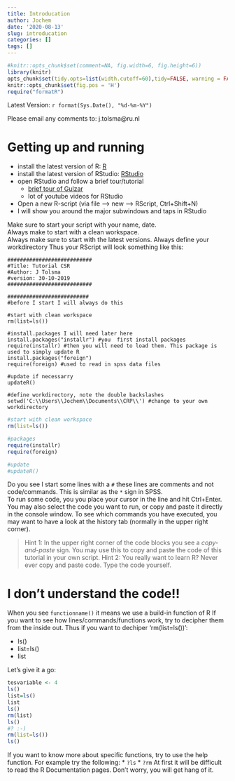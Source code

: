 ```yaml
---
title: Introducation
author: Jochem
date: '2020-08-13'
slug: introducation
categories: []
tags: []
---
```



```r
#knitr::opts_chunk$set(comment=NA, fig.width=6, fig.height=6))
library(knitr)
opts_chunk$set(tidy.opts=list(width.cutoff=60),tidy=FALSE, warning = FALSE, message = FALSE)
knitr::opts_chunk$set(fig.pos = 'H')
require("formatR")
```

Latest Version: `r format(Sys.Date(), "%d-%m-%Y")`

Please email any comments to: j.tolsma@ru.nl	

# Getting up and running

* install the latest version of R: [R](https://cran.r-project.org/)
* install the latest version of RStudio: [RStudio](www.rstudio.com) 
* open RStudio and follow a brief tour/tutorial
  + [brief tour of Gulzar](https://web.cs.ucla.edu/~gulzar/rstudio/basic-tutorial.html)
  + lot of youtube videos for RStudio
* Open a new R-script (via file --> new --> RScript, Ctrl+Shift+N)
* I will show you around the major subwindows and taps in RStudio

Make sure to start your script with your name, date.  
Always make to start with a clean workspace.   
Always make sure to start with the latest versions.
Always define your workdirectory
Thus your RScript will look something like this:

```
###########################
#Title: Tutorial CSR
#Author: J Tolsma
#version: 30-10-2019
###########################

##########################
#before I start I will always do this

#start with clean workspace 
rm(list=ls())

#install.packages I will need later here
install.packages("installr") #you  first install packages
require(installr) #then you will need to load them. This package is used to simply update R
install.packages("foreign")
require(foreign) #used to read in spss data files

#update if necessarry
updateR()

#define workdirectory, note the double backslashes
setwd('C:\\Users\\Jochem\\Documents\\CRP\\') #change to your own workdirectory

```

```r
#start with clean workspace 
rm(list=ls())

#packages
require(installr)
require(foreign) 

#update 
#updateR()


```


Do you see I start some lines with a `#` these lines are comments and not code/commands. This is similar as the `*` sign in SPSS.  
To run some code, you you place your cursor in the line and hit Ctrl+Enter. You may also select the code you want to run, or copy and paste it directly in the console window. To see which commands you have executed, you may want to have a look at the history tab (normally in the upper right corner). 

> Hint 1: In the upper right corner of the code blocks you see a *copy-and-paste* sign. You may use this to copy and paste the code of this tutorial in your own script. 
> Hint 2: You really want to learn R? Never ever copy and paste code. Type the code yourself. 

# I don't understand the code!!
When you see `functionname()` it means we use a build-in function of R
If you want to see how lines/commands/functions work, try to decipher them from the inside out. Thus if you want to dechiper 'rm(list=ls())':  

* ls()
* list=ls()
* list

Let's give it a go: 

```r
tesvariable <- 4
ls()
list=ls()
list
ls()
rm(list)
ls()
#? :-)
rm(list=ls())
ls()

```

If you want to know more about specific functions, try to use the help function. 
For example try the following:
* `?ls`
* `?rm`
At first it will be difficult to read the R Documentation pages. Don't worry, you will get hang of it.
